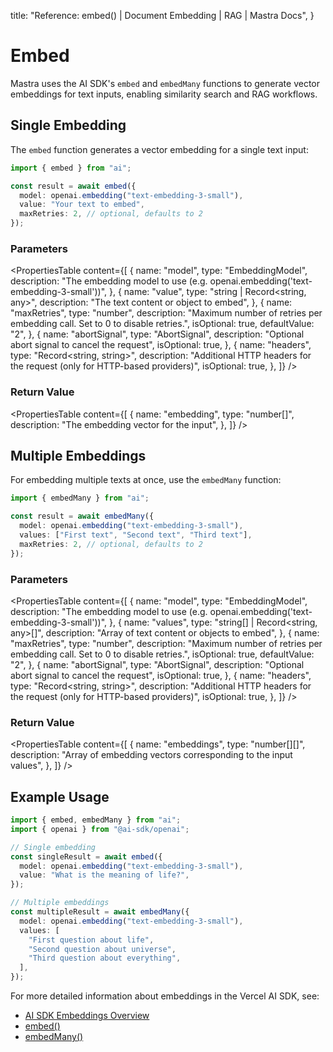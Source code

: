   title: "Reference: embed() | Document Embedding | RAG | Mastra Docs",
}

# Embed

Mastra uses the AI SDK's `embed` and `embedMany` functions to generate vector embeddings for text inputs, enabling similarity search and RAG workflows.

## Single Embedding

The `embed` function generates a vector embedding for a single text input:

```typescript
import { embed } from "ai";

const result = await embed({
  model: openai.embedding("text-embedding-3-small"),
  value: "Your text to embed",
  maxRetries: 2, // optional, defaults to 2
});
```

### Parameters

<PropertiesTable
  content={[
    {
      name: "model",
      type: "EmbeddingModel",
      description:
        "The embedding model to use (e.g. openai.embedding('text-embedding-3-small'))",
    },
    {
      name: "value",
      type: "string | Record<string, any>",
      description: "The text content or object to embed",
    },
    {
      name: "maxRetries",
      type: "number",
      description:
        "Maximum number of retries per embedding call. Set to 0 to disable retries.",
      isOptional: true,
      defaultValue: "2",
    },
    {
      name: "abortSignal",
      type: "AbortSignal",
      description: "Optional abort signal to cancel the request",
      isOptional: true,
    },
    {
      name: "headers",
      type: "Record<string, string>",
      description:
        "Additional HTTP headers for the request (only for HTTP-based providers)",
      isOptional: true,
    },
  ]}
/>

### Return Value

<PropertiesTable
  content={[
    {
      name: "embedding",
      type: "number[]",
      description: "The embedding vector for the input",
    },
  ]}
/>

## Multiple Embeddings

For embedding multiple texts at once, use the `embedMany` function:

```typescript
import { embedMany } from "ai";

const result = await embedMany({
  model: openai.embedding("text-embedding-3-small"),
  values: ["First text", "Second text", "Third text"],
  maxRetries: 2, // optional, defaults to 2
});
```

### Parameters

<PropertiesTable
  content={[
    {
      name: "model",
      type: "EmbeddingModel",
      description:
        "The embedding model to use (e.g. openai.embedding('text-embedding-3-small'))",
    },
    {
      name: "values",
      type: "string[] | Record<string, any>[]",
      description: "Array of text content or objects to embed",
    },
    {
      name: "maxRetries",
      type: "number",
      description:
        "Maximum number of retries per embedding call. Set to 0 to disable retries.",
      isOptional: true,
      defaultValue: "2",
    },
    {
      name: "abortSignal",
      type: "AbortSignal",
      description: "Optional abort signal to cancel the request",
      isOptional: true,
    },
    {
      name: "headers",
      type: "Record<string, string>",
      description:
        "Additional HTTP headers for the request (only for HTTP-based providers)",
      isOptional: true,
    },
  ]}
/>

### Return Value

<PropertiesTable
  content={[
    {
      name: "embeddings",
      type: "number[][]",
      description:
        "Array of embedding vectors corresponding to the input values",
    },
  ]}
/>

## Example Usage

```typescript
import { embed, embedMany } from "ai";
import { openai } from "@ai-sdk/openai";

// Single embedding
const singleResult = await embed({
  model: openai.embedding("text-embedding-3-small"),
  value: "What is the meaning of life?",
});

// Multiple embeddings
const multipleResult = await embedMany({
  model: openai.embedding("text-embedding-3-small"),
  values: [
    "First question about life",
    "Second question about universe",
    "Third question about everything",
  ],
});
```

For more detailed information about embeddings in the Vercel AI SDK, see:

- [AI SDK Embeddings Overview](https://sdk.vercel.ai/docs/ai-sdk-core/embeddings)
- [embed()](https://sdk.vercel.ai/docs/reference/ai-sdk-core/embed)
- [embedMany()](https://sdk.vercel.ai/docs/reference/ai-sdk-core/embed-many)